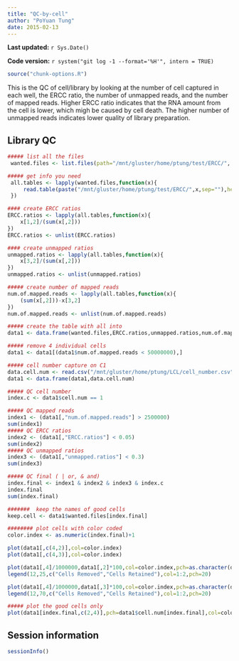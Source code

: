 ```yaml
---
title: "QC-by-cell"
author: "PoYuan Tung"
date: 2015-02-13
---
```


**Last updated:** `r Sys.Date()`

**Code version:** `r system("git log -1 --format='%H'", intern = TRUE)`

```r
source("chunk-options.R")
```


This is the QC of cell/library by looking at the number of cell captured in each well, the ERCC ratio, the number of unmapped reads, and the number of mapped reads. Higher ERCC ratio indicates that the RNA amount from the cell is lower, which migh be caused by cell death. The higher number of unmapped reads indicates lower quality of library preparation. 

## Library QC

```r
##### list all the files
 wanted.files <- list.files(path="/mnt/gluster/home/ptung/test/ERCC/", pattern= "[0-9].counts.txt.summary")

##### get info you need
 all.tables <- lapply(wanted.files,function(x){
     read.table(paste("/mnt/gluster/home/ptung/test/ERCC/",x,sep=""),header=TRUE)[c(1,4,5),]
 })

#### create ERCC ratios
ERCC.ratios <- lapply(all.tables,function(x){
    x[1,2]/(sum(x[,2]))
})
ERCC.ratios <- unlist(ERCC.ratios)

#### create unmapped ratios
unmapped.ratios <- lapply(all.tables,function(x){
    x[3,2]/(sum(x[,2]))
})
unmapped.ratios <- unlist(unmapped.ratios)

##### create number of mapped reads
num.of.mapped.reads <- lapply(all.tables,function(x){
    (sum(x[,2]))-x[3,2]
})
num.of.mapped.reads <- unlist(num.of.mapped.reads)

##### create the table with all into
data1 <- data.frame(wanted.files,ERCC.ratios,unmapped.ratios,num.of.mapped.reads)

##### remove 4 individual cells
data1 <- data1[(data1$num.of.mapped.reads < 50000000),]

##### cell number capture on C1
data.cell.num <- read.csv("/mnt/gluster/home/ptung/LCL/cell_number.csv")
data1 <- data.frame(data1,data.cell.num)

##### QC cell number
index.c <- data1$cell.num == 1

##### QC mapped reads
index1 <- (data1[,"num.of.mapped.reads"] > 2500000)
sum(index1)
##### QC ERCC ratios
index2 <- (data1[,"ERCC.ratios"] < 0.05)
sum(index2)
##### QC unmapped ratios
index3 <- (data1[,"unmapped.ratios"] < 0.3)
sum(index3)

##### QC final ( | or, & and)
index.final <- index1 & index2 & index3 & index.c
index.final
sum(index.final)

#######  keep the names of good cells
keep.cell <- data1$wanted.files[index.final]

######## plot cells with color coded
color.index <- as.numeric(index.final)+1

plot(data1[,c(4,2)],col=color.index)
plot(data1[,c(4,3)],col=color.index)

plot(data1[,4]/1000000,data1[,2]*100,col=color.index,pch=as.character(data1$cell.num),xlab="Number of mapped reads (million)",ylab="Spike-In (%)")
legend(12,25,c("Cells Removed","Cells Retained"),col=1:2,pch=20)

plot(data1[,4]/1000000,data1[,3]*100,col=color.index,pch=as.character(data1$cell.num),xlab="Number of mapped reads (million)",ylab="Unmapped reads (%)")
legend(12,70,c("Cells Removed","Cells Retained"),col=1:2,pch=20)

##### plot the good cells only
plot(data1[index.final,c(2,4)],pch=data1$cell.num[index.final],col=color.index[index.final])

```

## Session information

```r
sessionInfo()
```
